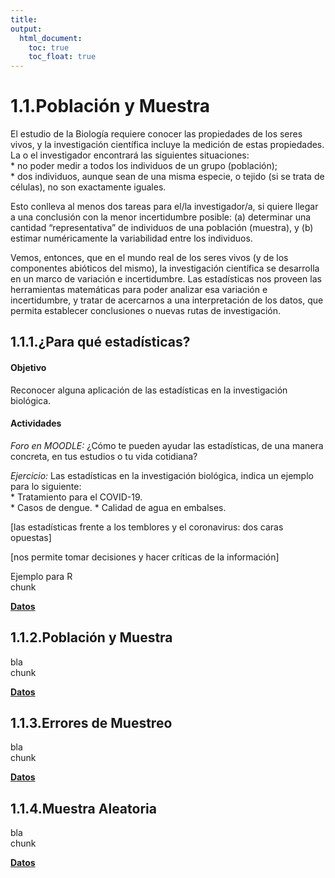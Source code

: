 ```yaml
---
title:
output:
  html_document:
    toc: true
    toc_float: true
---
```


# 1.1.Población y Muestra

El estudio de la Biología requiere conocer las propiedades de los seres vivos, y la investigación científica incluye la medición de estas propiedades.  La o el investigador encontrará las siguientes situaciones:  
* no poder medir a todos los individuos de un grupo (población);  
* dos individuos, aunque sean de una misma especie, o tejido (si se trata de células), no son exactamente iguales.  

Esto conlleva al menos dos tareas para el/la investigador/a, si quiere llegar a una conclusión con la menor incertidumbre posible: (a) determinar una cantidad "representativa" de individuos de una población (muestra), y (b) estimar numéricamente la variabilidad entre los individuos.  

Vemos, entonces, que en el mundo real de los seres vivos (y de los componentes abióticos del mismo), la investigación científica se desarrolla en un marco de variación e incertidumbre.  Las estadísticas nos proveen las herramientas matemáticas para poder analizar esa variación e incertidumbre, y tratar de acercarnos a una interpretación de los datos, que permita establecer conclusiones o nuevas rutas de investigación.

## 1.1.1.¿Para qué estadísticas?
#### Objetivo
Reconocer alguna aplicación de las estadísticas en la investigación biológica.

#### Actividades
_Foro en MOODLE:_ ¿Cómo te pueden ayudar las estadísticas, de una manera concreta, en tus estudios o tu vida cotidiana?

_Ejercicio:_ Las estadísticas en la investigación biológica, indica un ejemplo para lo siguiente:  
* Tratamiento para el COVID-19.  
* Casos de dengue.
* Calidad de agua en embalses.




[las estadísticas frente a los temblores y el coronavirus: dos caras opuestas]

[nos permite tomar decisiones y hacer críticas de la información]

Ejemplo para R  
chunk  

[  __Datos__](https://dsfernandez.github.io/bioestadisticas/datos.html)

## 1.1.2.Población y Muestra

bla  
chunk  

[  __Datos__](https://dsfernandez.github.io/bioestadisticas/datos.html)

## 1.1.3.Errores de Muestreo

bla  
chunk  

[  __Datos__](https://dsfernandez.github.io/bioestadisticas/datos.html)

## 1.1.4.Muestra Aleatoria

bla   
chunk  

[  __Datos__](https://dsfernandez.github.io/bioestadisticas/datos.html)

